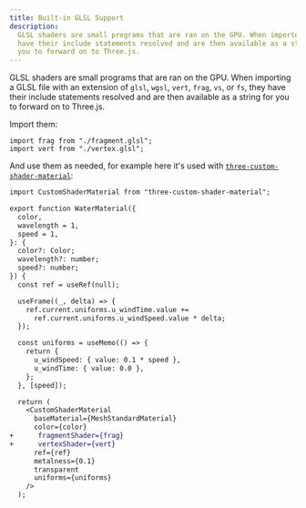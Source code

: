 ```yaml
---
title: Built-in GLSL Support
description:
  GLSL shaders are small programs that are ran on the GPU. When imported they
  have their include statements resolved and are then available as a string for
  you to forward on to Three.js.
---
```


GLSL shaders are small programs that are ran on the GPU. When importing a GLSL
file with an extension of `glsl`, `wgsl`, `vert`, `frag`, `vs`, or `fs`, they
have their include statements resolved and are then available as a string for
you to forward on to Three.js.

Import them:

```tsx
import frag from "./fragment.glsl";
import vert from "./vertex.glsl";
```

And use them as needed, for example here it's used with
[`three-custom-shader-material`](https://github.com/FarazzShaikh/THREE-CustomShaderMaterial):

```diff
import CustomShaderMaterial from "three-custom-shader-material";

export function WaterMaterial({
  color,
  wavelength = 1,
  speed = 1,
}: {
  color?: Color;
  wavelength?: number;
  speed?: number;
}) {
  const ref = useRef(null);

  useFrame((_, delta) => {
    ref.current.uniforms.u_windTime.value +=
      ref.current.uniforms.u_windSpeed.value * delta;
  });

  const uniforms = useMemo(() => {
    return {
      u_windSpeed: { value: 0.1 * speed },
      u_windTime: { value: 0.0 },
    };
  }, [speed]);

  return (
    <CustomShaderMaterial
      baseMaterial={MeshStandardMaterial}
      color={color}
+      fragmentShader={frag}
+      vertexShader={vert}
      ref={ref}
      metalness={0.1}
      transparent
      uniforms={uniforms}
    />
  );
```
